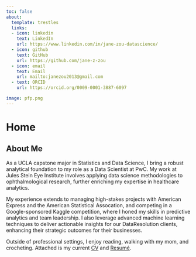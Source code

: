 ```yaml
---
toc: false
about: 
  template: trestles
  links: 
  - icon: linkedin
    text: LinkedIn
    url: https://www.linkedin.com/in/jane-zou-datascience/
  - icon: github
    text: GitHub
    url: https://github.com/jane-z-zou
  - icon: email
    text: Email
    url: mailto:janezou2013@gmail.com
  - text: ORCID 
    url: https://orcid.org/0009-0001-3887-6097

image: pfp.png
---
```


# Home

## About Me

As a UCLA capstone major in Statistics and Data Science, I bring a robust analytical foundation to my role as a Data Scientist at PwC. My work at Jules Stein Eye Institute involves applying data science methodologies to ophthalmological research, further enriching my expertise in healthcare analytics.

My experience extends to managing high-stakes projects with American Express and the American Statistical Assocation, and competing in a Google-sponsored Kaggle competition, where I honed my skills in predictive analytics and team leadership. I also leverage advanced machine learning techniques to deliver actionable insights for our DataResolution clients, enhancing their strategic outcomes for their businesses.

Outside of professional settings, I enjoy reading, walking with my mom, and crocheting. Attached is my current [CV](/DOCS/CV.pdf "CV") and [Resumé](/DOCS/Zou,Jane Resume.pdf "Zou,Jane Resume").
